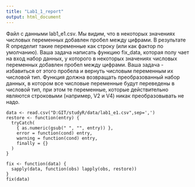 ```yaml
---
title: "Lab1_1_report"
output: html_document
---
```

Файл с данными lab1_e1.csv. Мы видим, что в некоторых значениях числовых
переменных добавлен пробел между цифрами. В результате R определит такие переменные
как строку (или как фактор по умолчанию). Ваша задача написать функцию fix_data, которая
полу
чает на вход набор данных, у которого в некоторых значениях числовых переменных
добавлен пробел между цифрами. Ваша задача
-
избавиться от этого пробела и вернуть
числовым переменным их числовой тип. Функция должна возвращать преобразованный
набор данных,
в котором все числовые переменные будут переведены в числовой тип, при
этом те переменные, которые действительно являются строковыми (например, V2 и V4) никак
преобразовывать не надо.
```
data <- read.csv("D:GIT/studyR/data/lab1_e1.csv",sep=',')
restore <- function(entry) {
  tryCatch(
    { as.numeric(gsub(" ", "", entry)) },
    error = function(cond) entry,
    warning = function(cond) entry,
    finally = {}
  ) 
}

fix <- function(data) {
  sapply(data, function(obs) lapply(obs, restore))
}
fix(data)

```

